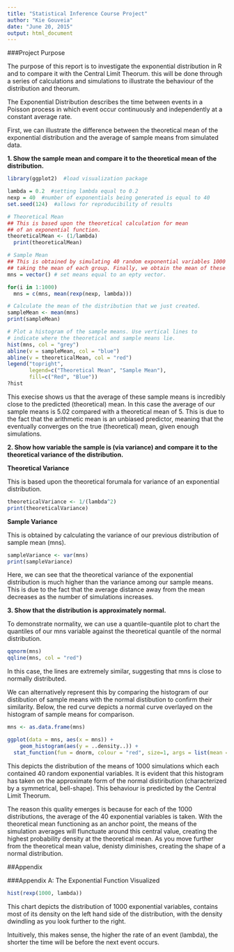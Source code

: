 ```yaml
---
title: "Statistical Inference Course Project"
author: "Kie Gouveia"
date: "June 20, 2015"
output: html_document
---
```


###Project Purpose

The purpose of this report is to investigate the exponential distribution in R and to compare it with the Central Limit Theorum. this will be done through a series of calculations and simulations to illustrate the behaviour of the distribution and theorum. 

The Exponential Distribution describes the time between events in a Poisson process in which event occur continuously and independently at a constant average rate. 

First, we can illustrate the difference between the theoretical mean of the exponential distribution and the average of sample means from simulated data. 

**1. Show the sample mean and compare it to the theoretical mean of the distribution.**

```r
library(ggplot2)  #load visualization package

lambda = 0.2  #setting lambda equal to 0.2
nexp = 40  #number of exponentials being generated is equal to 40
set.seed(124)  #allows for reproducibility of results 

# Theoretical Mean
## This is based upon the theoretical calculation for mean 
## of an exponential function.
theoreticalMean <- (1/lambda)
  print(theoreticalMean)

# Sample Mean
## This is obtained by simulating 40 random exponential variables 1000 times, 
## taking the mean of each group. Finally, we obtain the mean of these averages
mns = vector() # set means equal to an epty vector.

for(i in 1:1000) 
  mns = c(mns, mean(rexp(nexp, lambda))) 

# Calculate the mean of the distribution that we just created. 
sampleMean <- mean(mns)
print(sampleMean)

# Plot a histogram of the sample means. Use vertical lines to 
# indicate where the theoretical and sample means lie. 
hist(mns, col = "grey")
abline(v = sampleMean, col = "blue")
abline(v = theoreticalMean, col = "red")
legend("topright", 
       legend=c("Theoretical Mean", "Sample Mean"),
       fill=c("Red", "Blue"))
?hist
```

This execise shows us that the average of these sample means is incredibly close to the predicted (theoretical) mean. In this case the average of our sample means is 5.02 compared with a theoretical mean of 5. This is due to the fact that the arithmetic mean is an unbiased predictor, meaning that the eventually converges on the true (theoretical) mean, given enough simulations. 

**2. Show how variable the sample is (via variance) and compare it to the theoretical variance of the distribution.** 

**Theoretical Variance**

This is based upon the theoretical forumala for variance of an exponential distribution.

```r
theoreticalVariance <- 1/(lambda^2)
print(theoreticalVariance)
```

**Sample Variance**

This is obtained by calculating the variance of our previous distribution of sample mean (mns). 
```r
sampleVariance <- var(mns)
print(sampleVariance)
```

Here, we can see that the theoretical variance of the exponential distribution is much higher than the variance among our sample means. This is due to the fact that the average distance away from the mean decreases as the number of simulations increases.   
  

**3. Show that the distribution is approximately normal.**

To demonstrate normality, we can use a quantile-quantile plot to chart the quantiles of our mns variable against the theoretical quantile of the normal distribution. 

```r
qqnorm(mns)
qqline(mns, col = "red")

```

In this case, the lines are extremely similar, suggesting that mns is close
to normally distributed.

We can alternatively represent this by comparing the histogram of our distibution of sample means with the normal distibution to confirm their similarity. Below, the red curve depicts a normal curve overlayed on the histogram of sample means for comparison. 

```r
mns <- as.data.frame(mns)

ggplot(data = mns, aes(x = mns)) + 
    geom_histogram(aes(y = ..density..)) + 
  stat_function(fun = dnorm, colour = "red", size=1, args = list(mean = sampleMean)) 
```


This depicts the distribution of the means of 1000 simulations which each contained 40 random exponential variables. It is evident that this histogram has taken on the approximate form of the normal distiribution (characterized by a symmetrical, bell-shape). This behaviour is predicted by the Central Limit Theorum. 

The reason this quality emerges is because for each of the 1000 distributions, the average of the 40 exponential variables is taken. With the theoretical mean functioning as an anchor point, the means of the simulation averages will flunctuate around this central value, creating the highest probability density at the theoretical mean. As you move further from  the theoretical mean value, denisty diminishes, creating the shape of a normal distribution.




##Appendix

###Appendix A: The Exponential Function Visualized

```r
hist(rexp(1000, lambda))
```


This chart depicts the distribution of 1000 exponential variables, contains most of its density on the left hand side of the distribution, with the density dwindling as you look further to the right. 

Intuitively, this makes sense, the higher the rate of an event (lambda), the shorter the time will be before the next event occurs. 


